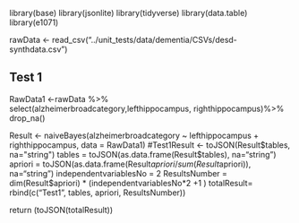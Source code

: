 library(base)
library(jsonlite)
library(tidyverse)
library(data.table)
library(e1071)

rawData <- read_csv("../unit_tests/data/dementia/CSVs/desd-synthdata.csv")

## Test 1
RawData1 <-rawData %>%
  select(alzheimerbroadcategory,lefthippocampus, righthippocampus)%>%
  drop_na()

Result <- naiveBayes(alzheimerbroadcategory ~ lefthippocampus + righthippocampus, data = RawData1)
#Test1Result <- toJSON(Result$tables, na="string")
tables = toJSON(as.data.frame(Result$tables), na="string")
apriori = toJSON(as.data.frame(Result$apriori/sum(Result$apriori)), na="string")
independentvariablesNo = 2
ResultsNumber = dim(Result$apriori) * (independentvariablesNo*2 +1 )
totalResult= rbind(c("Test1", tables, apriori, ResultsNumber))





return (toJSON(totalResult))

